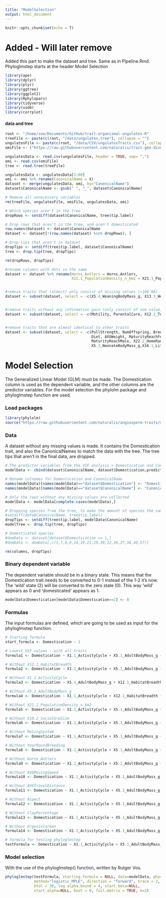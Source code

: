 ```yaml
---
title: "ModelSelection"
output: html_document
---
```


```r
knitr::opts_chunk$set(echo = T)
```

# Added - Will later remove

Added this part to make the dataset and tree. Same as in Pipeline.Rmd.
Phyloglmstep starts at the header Model Selection

```r
library(ape)
library(dplyr)
library(plyr)
library(ggtree)
library(ggplot2)
library(Rphylopars)
library(tidyverse)
library(usdm)
library(corrplot)
```

#### data and tree
```r
root <- "/home/zoe/Documents/GitHub/trait-organismal-ungulates-R"
treeFile <- paste(c(root, "/data/ungulates.tree"), collapse = "")
ungulatesFile <- paste(c(root, "/data/CSV/ungulatesTraits.csv"), collapse = "")
omiFile <- ("https://raw.githubusercontent.com/naturalis/trait-geo-diverse-ungulates/master/results/OMI/niche_traits.csv")

ungulatesData <- read.csv(ungulatesFile, header = TRUE, sep= ",")
omi <- read.csv(omiFile)
tree <- read.tree(treeFile)

ungulatesData <- ungulatesData[2:60]
omi <- omi %>% rename(CanonicalName = X)
dataset <- merge(ungulatesData, omi, by="CanonicalName")
dataset$CanonicalName <- gsub(" ", "_", dataset$CanonicalName)

# Remove all unnecessary variables 
rm(treeFile, ungulatesFile, omiFile, ungulatesData, omi)

# Which species aren't in the tree
dropRows <- setdiff(dataset$CanonicalName, tree$tip.label)

# Drop rows that aren't in the tree, and aren't domesticated
row.names(dataset) <- dataset$CanonicalName
dataset <- dataset[!(row.names(dataset) %in% dropRows), ]

# Drop tips that aren't in dataset
dropTips <- setdiff(tree$tip.label, dataset$CanonicalName)
tree <- drop.tip(tree, dropTips)

rm(dropRows, dropTips)

#rename columns with dots in the name
dataset <- dataset %>% rename(Horns_Antlers = Horns.Antlers,
                              X21.1_PopulationDensity_n_km2 = X21.1_PopulationDensity_n.km2)


#remove traits that (almost) only consist of missing values (>100 NA)
dataset <- subset(dataset, select = -c(X5.4_WeaningBodyMass_g, X13.3_WeaningHeadBodyLen_mm, X13.2_NeonateHeadBodyLen_mm, X18.1_BasalMetRate_mLO2hr, X5.2_BasalMetRateMass_g, X2.1_AgeatEyeOpening_d, X8.1_AdultForearmLen_mm, X10.1_PopulationGrpSize))


#remove traits without any information gain (only consist of one value)
dataset <- subset(dataset, select = -c(Motility, ParentalCare, X12.2_Terrestriality))


#remove traits that are almost identical to other traits
dataset <- subset(dataset, select = -c(PullStrength, NumOffspring, BreedingInterval, 
                                       Diet, AVGWeight, MaturityReachFemale,
                                       MaturityReachMale, X22.2_HomeRange_Indiv_km2,
                                       X5.3_NeonateBodyMass_g,X16.1_LittersPerYear,X7.1_DispersalAge_d))
```



# Model Selection
The Generalized Linear Model (GLM) must be made. The Domestication column is used as the dependent 
variable, and the other columns are the predictor variables. For the model selection the phylolm package 
and phyloglmstep function are used.


### Load packages
```r
library(phylolm)
source("https://raw.githubusercontent.com/naturalis/angiosperm-traits/master/phyloglmstep.R")
```


### Data

A dataset without any missing values is made. It contains the Domestication trait, and also the 
CanonicalNames to match the data with the tree. The tree tips that aren't in the final data, are dropped.

```r
# The predictor variables from the VIF analysis + Domestication and CanonicalNames
modelData <- cbind(dataset$CanonicalName, dataset$Domestication,predictors)

# Rename colnames for Domestication and CanonicalName
names(modelData)[names(modelData)=="dataset$Domestication"] <- "Domestication"
names(modelData)[names(modelData)=="dataset$CanonicalName"] <- "CanonicalName"

# Only the rows without any missing values are collected
modelData <- modelData[complete.cases(modelData),]

# Dropping species from the tree, to make the amount of species the same in the data and tree
#setdiff(data$CanonicalName, tree$tip.label)
dropTips <- setdiff(tree$tip.label, modelData$CanonicalName)
modelTree <- drop.tip(tree, dropTips)

# Domesticated species
#domData <- dataset[dataset$Domestication == 1,]
#domData <- domData[,c(1,7,8,9,14,19,21,29,30,32,36,37,38,40,57)]

rm(columns, dropTips)
```


### Binary dependent variable

The dependent variable should be in a binary state. This means that the Domestication trait needs to be
converted to 0-1 instead of the 1-2 it's now. The 'wild' state (2) will be converted to the zero state (0). This way 'wild' appears as 0 and 'domesticated' appears as 1.

```r
modelData$Domestication[modelData$Domestication==2] <- 0 
```

### Formulas

The input formulas are defined, which are going to be used as input for the phyloglmstep function.

```r
# Starting formula
start_formula <- Domestication ~ 1

# Lowest VIF values - with all traits
formula1 <- Domestication ~ X1.1_ActivityCycle + X5.1_AdultBodyMass_g + X12.1_HabitatBreadth + X21.1_PopulationDensity_n_km2 + X10.2_SocialGrpSize + MatingSystem + YearRoundBreeding + Horns_Antlers + AVGMovingSpeed + AVGTravelDistance + Aspect + ClayPercentage + OrganicCarbon

# Without X12.1_HabitatBreadth
formula2 <- Domestication ~ X1.1_ActivityCycle + X5.1_AdultBodyMass_g + X21.1_PopulationDensity_n_km2 + X10.2_SocialGrpSize + MatingSystem + YearRoundBreeding + Horns_Antlers + AVGMovingSpeed + AVGTravelDistance + Aspect + ClayPercentage + OrganicCarbon

# Without X1.1_ActivityCycle
formula3 <- Domestication ~ X5.1_AdultBodyMass_g + X12.1_HabitatBreadth + X21.1_PopulationDensity_n_km2 + X10.2_SocialGrpSize + MatingSystem + YearRoundBreeding + Horns_Antlers + AVGMovingSpeed + AVGTravelDistance + Aspect + ClayPercentage + OrganicCarbon

# Without X5.1_AdultBodyMass_g
formula4 <- Domestication ~ X1.1_ActivityCycle + X12.1_HabitatBreadth + X21.1_PopulationDensity_n_km2 + X10.2_SocialGrpSize + MatingSystem + YearRoundBreeding + Horns_Antlers + AVGMovingSpeed + AVGTravelDistance + Aspect + ClayPercentage + OrganicCarbon

# Without X21.1_PopulationDensity_n_km2
formula5 <- Domestication ~ X1.1_ActivityCycle + X5.1_AdultBodyMass_g + X12.1_HabitatBreadth + X10.2_SocialGrpSize + MatingSystem + YearRoundBreeding + Horns_Antlers + AVGMovingSpeed + AVGTravelDistance + Aspect + ClayPercentage + OrganicCarbon

# Without X10.2_SocialGrpSize
formula6 <- Domestication ~ X1.1_ActivityCycle + X5.1_AdultBodyMass_g + X12.1_HabitatBreadth + X21.1_PopulationDensity_n_km2 + MatingSystem + YearRoundBreeding + Horns_Antlers + AVGMovingSpeed + AVGTravelDistance + Aspect + ClayPercentage + OrganicCarbon

# Without MatingSystem
formula7 <- Domestication ~ X1.1_ActivityCycle + X5.1_AdultBodyMass_g + X12.1_HabitatBreadth + X21.1_PopulationDensity_n_km2 + X10.2_SocialGrpSize + MatingSystem + YearRoundBreeding + Horns_Antlers + AVGMovingSpeed + AVGTravelDistance + Aspect + ClayPercentage + OrganicCarbon

# Without YearRoundBreeding
formula8 <- Domestication ~ X1.1_ActivityCycle + X5.1_AdultBodyMass_g + X12.1_HabitatBreadth + X21.1_PopulationDensity_n_km2 + X10.2_SocialGrpSize + MatingSystem + YearRoundBreeding + Horns_Antlers + AVGMovingSpeed + AVGTravelDistance + Aspect + ClayPercentage + OrganicCarbon

# Without Horns_Antlers
formula9 <- Domestication ~ X1.1_ActivityCycle + X5.1_AdultBodyMass_g + X12.1_HabitatBreadth + X21.1_PopulationDensity_n_km2 + X10.2_SocialGrpSize + MatingSystem + YearRoundBreeding + Horns_Antlers + AVGMovingSpeed + AVGTravelDistance + Aspect + ClayPercentage + OrganicCarbon

# Without AVGMovingSpeed
formula10 <- Domestication ~ X1.1_ActivityCycle + X5.1_AdultBodyMass_g + X12.1_HabitatBreadth + X21.1_PopulationDensity_n_km2 + X10.2_SocialGrpSize + MatingSystem + YearRoundBreeding + Horns_Antlers + AVGTravelDistance + Aspect + ClayPercentage + OrganicCarbon

# Without AVGTravelDistance
formula11 <- Domestication ~ X1.1_ActivityCycle + X5.1_AdultBodyMass_g + X12.1_HabitatBreadth + X21.1_PopulationDensity_n_km2 + X10.2_SocialGrpSize + MatingSystem + YearRoundBreeding + Horns_Antlers + AVGMovingSpeed + Aspect + ClayPercentage + OrganicCarbon

# Without Aspect
formula12 <- Domestication ~ X1.1_ActivityCycle + X5.1_AdultBodyMass_g + X12.1_HabitatBreadth + X21.1_PopulationDensity_n_km2 + X10.2_SocialGrpSize + MatingSystem + YearRoundBreeding + Horns_Antlers + AVGMovingSpeed + AVGTravelDistance + ClayPercentage + OrganicCarbon

# Without ClayPercentage
formula13 <- Domestication ~ X1.1_ActivityCycle + X5.1_AdultBodyMass_g + X12.1_HabitatBreadth + X21.1_PopulationDensity_n_km2 + X10.2_SocialGrpSize + MatingSystem + YearRoundBreeding + Horns_Antlers + AVGMovingSpeed + AVGTravelDistance + Aspect + OrganicCarbon

# Without OrganicCarbon
formula14 <- Domestication ~ X1.1_ActivityCycle + X5.1_AdultBodyMass_g + X12.1_HabitatBreadth + X21.1_PopulationDensity_n_km2 + X10.2_SocialGrpSize + MatingSystem + YearRoundBreeding + Horns_Antlers + AVGMovingSpeed + AVGTravelDistance + Aspect + ClayPercentage
```

```r
# formula for testing phyloglmstep
testFormula <- Domestication ~ X1.1_ActivityCycle + X5.1_AdultBodyMass_g + X12.1_HabitatBreadth + X21.1_PopulationDensity_n_km2 + X10.2_SocialGrpSize + MatingSystem + YearRoundBreeding + Horns_Antlers + AVGMovingSpeed + AVGTravelDistance + Aspect + ClayPercentage + OrganicCarbon
```

### Model selection

With the use of the phyloglmstep() function, written by Rutger Vos.

```r
phyloglmstep(testFormula, starting.formula = NULL, data=modelData, phy=modelTree, 
             method="logistic_MPLE", direction = "forward", trace = 2, 
             btol = 30, log.alpha.bound = 4, start.beta=NULL, 
             start.alpha=NULL, boot = 0, full.matrix = TRUE, k=2)
```


